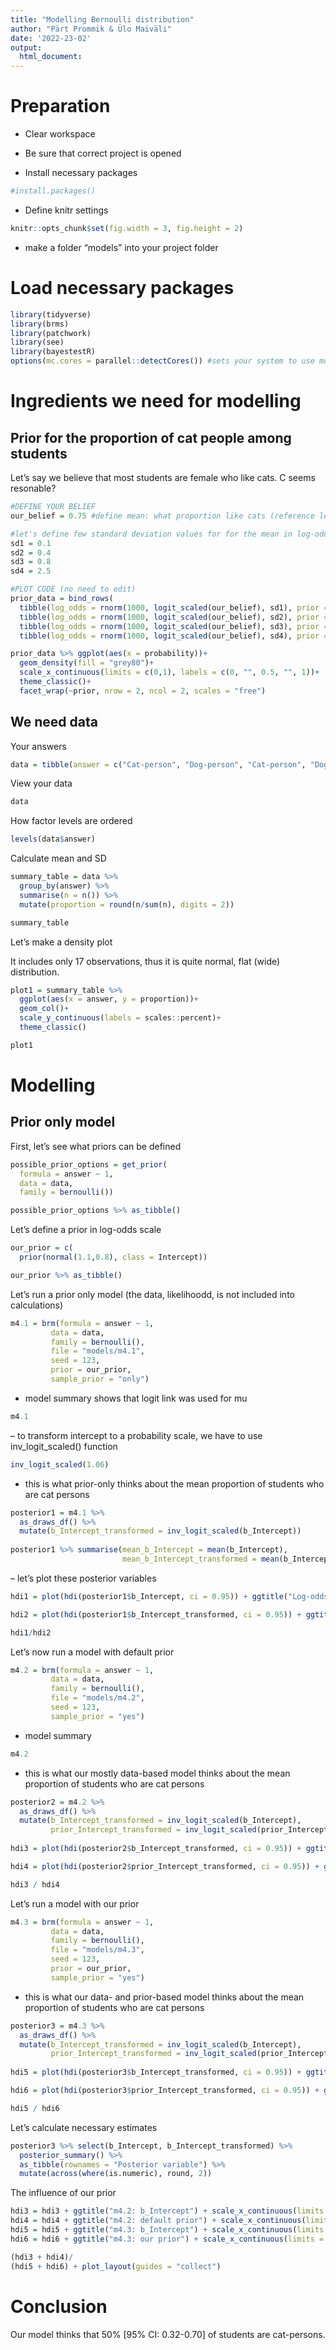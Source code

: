 ```yaml
---
title: "Modelling Bernoulli distribution"
author: "Pärt Prommik & Ülo Maiväli"
date: '2022-23-02'
output:
  html_document:
---
```



# Preparation

- Clear workspace

- Be sure that correct project is opened

- Install necessary packages

```r
#install.packages()
```

- Define knitr  settings

```r
knitr::opts_chunk$set(fig.width = 3, fig.height = 2)
```

- make a folder "models" into your project folder

# Load necessary packages

```r
library(tidyverse)
library(brms)
library(patchwork)
library(see)
library(bayestestR)
options(mc.cores = parallel::detectCores()) #sets your system to use multiple cores simultaneously while fitting models 
```


# Ingredients we need for modelling

## Prior for the proportion of cat people among students

Let's say we believe that most students are female who like cats. C seems resonable?

```r
#DEFINE YOUR BELIEF
our_belief = 0.75 #define mean: what proportion like cats (reference level of our Y-variable)

#let's define few standard deviation values for for the mean in log-odds scale (I know, this is not intuitive at first)
sd1 = 0.1 
sd2 = 0.4
sd3 = 0.8
sd4 = 2.5

#PLOT CODE (no need to edit)
prior_data = bind_rows(
  tibble(log_odds = rnorm(1000, logit_scaled(our_belief), sd1), prior = str_c("A: mean = ", round(logit_scaled(our_belief), digits = 2), ", sd = ", sd1)),
  tibble(log_odds = rnorm(1000, logit_scaled(our_belief), sd2), prior = str_c("B: mean = ", round(logit_scaled(our_belief), digits = 2), ", sd = ", sd2)),
  tibble(log_odds = rnorm(1000, logit_scaled(our_belief), sd3), prior = str_c("C: mean = ", round(logit_scaled(our_belief), digits = 2), ", sd = ", sd3)),
  tibble(log_odds = rnorm(1000, logit_scaled(our_belief), sd4), prior = str_c("D: mean = ", round(logit_scaled(our_belief), digits = 2), ", sd = ", sd4))) %>% mutate(probability = inv_logit_scaled(log_odds), prior = as_factor(prior))

prior_data %>% ggplot(aes(x = probability))+
  geom_density(fill = "grey80")+
  scale_x_continuous(limits = c(0,1), labels = c(0, "", 0.5, "", 1))+
  theme_classic()+
  facet_wrap(~prior, nrow = 2, ncol = 2, scales = "free")
```

## We need data

Your answers

```r
data = tibble(answer = c("Cat-person", "Dog-person", "Cat-person", "Dog-person", "Dog-person", "Cat-person", "Dog-person", "Cat-person", "Dog-person", "Dog-person", "Cat-person", "Dog-person", "Dog-person", "Dog-person", "Cat-person", "Dog-person", "Cat-person")) %>% mutate(answer = as_factor(answer), answer = fct_relevel(answer, "Dog-person", "Cat-person"))
```


View your data

```r
data
```

How factor levels are ordered

```r
levels(data$answer)
```

Calculate mean and SD

```r
summary_table = data %>%
  group_by(answer) %>% 
  summarise(n = n()) %>%
  mutate(proportion = round(n/sum(n), digits = 2))

summary_table
```

Let's make a density plot

It includes only 17 observations, thus it is quite normal, flat (wide) distribution.

```r
plot1 = summary_table %>% 
  ggplot(aes(x = answer, y = proportion))+
  geom_col()+
  scale_y_continuous(labels = scales::percent)+
  theme_classic()

plot1
```

# Modelling

## Prior only model

First, let's see what priors can be defined

```r
possible_prior_options = get_prior(
  formula = answer ~ 1,
  data = data,
  family = bernoulli())

possible_prior_options %>% as_tibble()
```

Let's define a prior in log-odds scale

```r
our_prior = c(
  prior(normal(1.1,0.8), class = Intercept))

our_prior %>% as_tibble()
```

Let's run a prior only model (the data, likelihoodd, is not included into calculations)

```r
m4.1 = brm(formula = answer ~ 1, 
         data = data, 
         family = bernoulli(), 
         file = "models/m4.1", 
         seed = 123,
         prior = our_prior,
         sample_prior = "only")
```


- model summary shows that logit link was used for mu

```r
m4.1
```
-- to transform intercept to a probability scale, we have to use inv_logit_scaled() function

```r
inv_logit_scaled(1.06)
```



- this is what prior-only thinks about the mean proportion of students who are cat persons

```r
posterior1 = m4.1 %>% 
  as_draws_df() %>% 
  mutate(b_Intercept_transformed = inv_logit_scaled(b_Intercept))
  
posterior1 %>% summarise(mean_b_Intercept = mean(b_Intercept),
                         mean_b_Intercept_transformed = mean(b_Intercept_transformed))
```

-- let's plot these posterior variables

```r
hdi1 = plot(hdi(posterior1$b_Intercept, ci = 0.95)) + ggtitle("Log-odds scale")

hdi2 = plot(hdi(posterior1$b_Intercept_transformed, ci = 0.95)) + ggtitle("Probability scale")

hdi1/hdi2
```

Let's now run a model with default prior

```r
m4.2 = brm(formula = answer ~ 1, 
         data = data, 
         family = bernoulli(), 
         file = "models/m4.2", 
         seed = 123,
         sample_prior = "yes")
```
- model summary

```r
m4.2
```



- this is what our mostly data-based model thinks about the mean proportion of students who are cat persons

```r
posterior2 = m4.2 %>% 
  as_draws_df() %>% 
  mutate(b_Intercept_transformed = inv_logit_scaled(b_Intercept),
         prior_Intercept_transformed = inv_logit_scaled(prior_Intercept))
  
hdi3 = plot(hdi(posterior2$b_Intercept_transformed, ci = 0.95)) + ggtitle("Probability scale b_Intercept")

hdi4 = plot(hdi(posterior2$prior_Intercept_transformed, ci = 0.95)) + ggtitle("Used prior in probability scale")

hdi3 / hdi4
```

Let's run a model with our prior

```r
m4.3 = brm(formula = answer ~ 1, 
         data = data, 
         family = bernoulli(), 
         file = "models/m4.3", 
         seed = 123, 
         prior = our_prior,
         sample_prior = "yes")
```

- this is what our data- and prior-based model thinks about the mean proportion of students who are cat persons

```r
posterior3 = m4.3 %>% 
  as_draws_df() %>% 
  mutate(b_Intercept_transformed = inv_logit_scaled(b_Intercept),
         prior_Intercept_transformed = inv_logit_scaled(prior_Intercept))
  
hdi5 = plot(hdi(posterior3$b_Intercept_transformed, ci = 0.95)) + ggtitle("Probability scale b_Intercept")

hdi6 = plot(hdi(posterior3$prior_Intercept_transformed, ci = 0.95)) + ggtitle("Used prior in probability scale")

hdi5 / hdi6
```

Let's calculate necessary estimates

```r
posterior3 %>% select(b_Intercept, b_Intercept_transformed) %>% 
  posterior_summary() %>% 
  as_tibble(rownames = "Posterior variable") %>% 
  mutate(across(where(is.numeric), round, 2))
```


The influence of our prior

```r
hdi3 = hdi3 + ggtitle("m4.2: b_Intercept") + scale_x_continuous(limits = c(0,1))
hdi4 = hdi4 + ggtitle("m4.2: default prior") + scale_x_continuous(limits = c(0,1))
hdi5 = hdi5 + ggtitle("m4.3: b_Intercept") + scale_x_continuous(limits = c(0,1))
hdi6 = hdi6 + ggtitle("m4.3: our prior") + scale_x_continuous(limits = c(0,1))

(hdi3 + hdi4)/
(hdi5 + hdi6) + plot_layout(guides = "collect")
```

# Conclusion

Our model thinks that 50% [95% CI: 0.32-0.70] of students are cat-persons.

